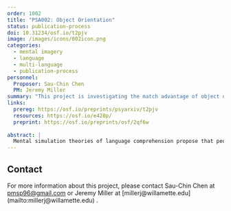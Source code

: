 ```yaml
---
order: 1002
title: "PSA002: Object Orientation"
status: publication-process
doi: 10.31234/osf.io/t2pjv
image: /images/icons/002icon.png
categories:
  - mental imagery
  - language
  - multi-language
  - publication-process
personnel:
  Proposer: Sau-Chin Chen
  PM: Jeremy Miller
summary: "This project is investigating the match advantage of object orientation on sentence verification; results will provide insight on perceptual simulation processes."
links:
  prereg: https://osf.io/preprints/psyarxiv/t2pjv 
  resources: https://osf.io/e428p/
  preprint: https://osf.io/preprints/osf/2qf6w
  
abstract: |
  Mental simulation theories of language comprehension propose that people automatically create mental representations of real objects. Evidence from sentence-picture verification tasks has shown that people mentally represent various visual properties such as shape, color, and size. However, the evidence for mental simulations of object orientation is limited. We report a study that investigates the match advantage of object orientation across speakers of different languages. This multi-laboratory project aims to achieve two objectives. First, we examine the replicability of the match advantage of object orientation across multiple languages and laboratories. Second, we will use a mental rotation task to measure participants’ mental imagery after the sentence-picture verification task. The relationship between the participants’ performance of the two tasks will provide a cross-linguistic examination of perceptual simulation processes. With the (broad) evaluation of individual mental imagery ability and potential linguistic moderators, we expect a robust estimation of match advantage of object orientation.
---
```


## Contact

For more information about this project, please contact Sau-Chin Chen at [pmsp96@gmail.com](mailto:pmsp96@gmail.com) or Jeremy Miller at [millerj@willamette.edu] (mailto:millerj@willamette.edu) .
